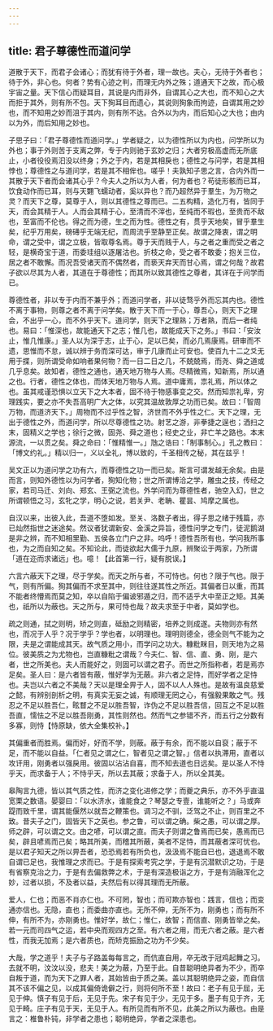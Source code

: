 ```yaml
---
---
---
```

title: 君子尊德性而道问学
---



道散于天下，而君子会诸心；而犹有待于外者，理一故也。夫心，无待于外者也；待于外，非心也。何者？势有心迹之判，而理无内外之殊；道通天下之故，而心极宇宙之量。天下信心而疑耳目，其说是内而非外，自谓其心之大也，而不知心之大而拒于其外，则有所不包。天下狥耳目而遗心，其说则狥象而拘迹，自谓其用之妙也，而不知用之妙而沮于其内，则有所不达。合外以为内，而后知心之大也；由内以为外，而后知用之妙也。

子思子曰：「君子尊德性而道问学。」学者疑之，以为德性所以为内也，问学所以为外也；事于外则苦于支离之弊，专于内则驰于玄妙之归；大者穷极高虚而无所底止，小者役役焉汩没以终身；外之于内，若是其相戾也；德性之与问学，若是其相悖也；尊德性之与道问学，若是其不相侔也。嗟乎！夫孰知子思之言，合内外而一其散于天下者而会诸其心乎？今夫人之所以为人者，何为者也？苟徒形骸而已耳，饮食动作而已耳，则与天翾飞蠕动者，奚以异也？而乃超然异于羣生，为万物之灵？而天下之尊，莫尊于人，则以其德性之尊而已。二五构精，造化万有，皆同于天，而会其精于人。人而会其精于心，至清而不滓也，至纯而不瑕也，至贵而不敌也，至富而不伦也。得之而为德，生之而为性。德性之有，贯乎天地矣，冒乎羣生矣，纪乎万用矣，磅礡乎无端无纪，而周流乎至静至正矣。故谓之降衷，谓之明命，谓之受中，谓之立极，皆取尊名焉。尊于天而贱于人，与之者之重而受之者之轻，是横奇宝于道，而委珪组以逐屠沽也。折枝之命，受之者不敢委；抱关三位，居之者不敢懈。而况吾受诸天而不偶然者，而亵天弃天而甘心焉，谓之何哉？故君子欲以尽其为人者，其道在于尊德性；而其所以致其德性之尊者，其详在于问学而已。

尊德性者，非以专于内而不兼乎外；而道问学者，非以徒骛乎外而忘其内也。德性不离于事物，则尊之者不离于问学矣。散于天下而一于心，尊吾心，则天下之理会，不出乎一心，而不外乎天下。道问学，则天下之理熟；万者熟，而后一者纯也。易曰：「惟深也，故能通天下之志；惟几也，故能成天下之务。」书曰：「安汝止，惟几惟康。」圣人以为深于志，止于心，足以已矣，而必几焉康焉。研审而不遗，思惟而不怠，诚以辨于务而深可达，审于几康而止可安也。使百九十二之爻无用于揲，则所谓受命如响者果何物？而一日二日之几，不兢兢焉，而尧、舜之道或几乎息矣。故知者，德性之通也，通天地万物与人焉。尽精微焉，知新焉，所以通之也。行者，德性之体也，而体天地万物与人焉。道中庸焉，祟礼焉，所以体之也。虽其戒谨恐惧以立天下之大本者，固不待于物感事变之交。然而知祟礼卑，穷理践实，要之亦不失吾高明广大之体，以究其温故敦厚之功而已矣。故曰：「智周万物，而道济天下。」周物而不过乎性之智，济世而不外乎性之仁。天下之理，无出于德性之外，而道问学，所以尽尊德性之功。射艺之游，非拳捷之逞也；洒扫之末，固精义之学也；徐行之微，固尧、舜之道也；经史之业，非亡羊之路也。本末源流，一以贯之矣。舜之命曰：「惟精惟一。」虺之诰曰：「制事制心。」孔之教曰：「博文约礼。」精以归一，义以全礼，博以致的，千圣相传之秘，其在兹乎！

吴文正以为道问学之功有六，而尊德性之功一而已矣。斯言可谓发越无余矣。由是而言，则知外德性以为问学者，狥知化物；世之所谓博洽之学，雕虫之技，传经之家，若司马迁、刘向、郑玄、王弼之流也。外学问而为尊德性者，驰空入幻，世之所谓顿悟之习，玄牝之学，明心之说，若关尹、老聃、瞿昙、鸠摩之属也。

自汉以来，出彼入此，吾道不堕如发。至关、洛数子者出，得子思之绪于残篇，亦已灿然指世之迷途矣。然议者犹谓新安、金溪之异旨，德性问学之专门，徒泥鹅湖是非之辨，而不知相里勤、五侯各立门户之非。呜呼！德性吾所有也，学问我所事也，为之而自知之矣。不知论此，而徒欲起大儒于九原，辨聚讼于两家，乃所谓「道在迩而求诸远」也。噫！【此首第一行，疑有脱误。】

六言六蔽天下之理，尽于学矣。而天之所与者，不可恃也。何也？限于气也。限于气，则有所偏。狥其偏而不求至其中，则往往遂其性之所近。其偏者日以重，而其不能者终懵焉而莫之知，卒以自陷于偏诐邪遁之归，而不适乎大中至正之矩。其美也，祇所以为蔽也。天之所与，果可恃也哉？故夫求至于中者，莫如学也。

疏之则通，拭之则明，矫之则直，砥励之则精密，培养之则成遂。夫物则亦有然也，而况于人乎？况于学乎？学也者，以明理也。理明则德全，德全则气不能为之限，夫是之谓能成其天。故气质之用小，而学问之功大。糠粃眯目，则天地为之易位。彼美质之为尤物也，岂直糠粃之谓哉？今夫仁、智、信、直、勇、刚，是六者，世之所美也。夫人而能好之，则固可以谓之君子。而世之所指称者，若是焉亦足矣。圣人曰：是六者皆有蔽，惟好学为无蔽。非六者之足恃，而好学者之足恃也。夫岂以六者之不美哉？天以是理全畀于人，固不以人人殊也。是故有温良慈爱之懿，有辨别剖析之明，有真实无妄之诚，有顺理无罔之心，有强毅果敢之气。残忍之不足以胜吾仁，眩瞀之不足以胜吾智，诈伪之不足以胜吾信，回互之不足以胜吾直，懦怯之不足以胜吾刚勇，其性则然也。然而气之参错不齐，而五行之分数有多寡，则恃【恃原缺，依大全集校补。】

其偏重者而胜焉。偏而好，好而不学，则蔽。蔽于有余，而不能以自裒；蔽于不足，而不能以自益。「仁者见之谓之仁，智者见之谓之智。」信者以执滞用，直者以攻讦用，刚勇者以强戾用。彼固以沾沾自喜，而不知去道也日远矣。是以圣人不恃乎天，而求备于人；不恃乎天，所以去其蔽；求备于人，所以全其美。

皋陶言九德，皆以其气质之性，而济之变化进修之学；而夔之典乐，亦不外乎直温宽栗之数语。晏婴曰：「以水济水，谁能食之？琴瑟之专壹，谁能听之？」马或奔踶而致千里，谓其能偃然以就吾之鞭策也。调习之不驯，泛驾之不止，则百里之不致。昔夫子之门，固皆天下之英也。参之鲁，可以谓之确。柴之愚，可以谓之厚。师之辟，可以谓之文。由之喭，可以谓之直。而夫子则谓之鲁焉而已矣，愚焉而已矣，辟且喭焉而己矣；略其所美，而稽其所蔽，美者不足恃，而其蔽者深可忧也。是以君子知天之所以畀吾者，恐恐焉若有所负也，汲汲焉不能自已也，退退焉不敢自谓已足也，我惟理之求而已。于是有探索考究之学，于是有沉潜默识之功，于是有省察克治之力，于是有去偏救弊之术，于是有深造极诣之方，于是有消融浑化之妙，过者以损，不及者以益，夫然后有以得其理而无所蔽。

爱人，仁也；而恶不肖亦仁也。不可罔，智也；而可欺亦智也：践言，信也；而变通亦信也。无隐，直也；而委曲亦直也。无所不伸，无所不为，刚勇也；而有所不伸，有所不为，亦刚勇也。惟好学，故仁；惟仁，故智；而信直、刚勇皆举之矣。若一元而司四气之运，若中央而观四方之至。有六者之用，而无六者之蔽。是六者性，而我无加焉；是六者质也，而矫克振励之功为不少矣。

大哉，学之道乎！夫子与子路盖每每言之，而伉直自用，卒无改于冠鸡起舞之习。去就不明，汶汶以没，悲夫！美之为蔽，乃至于此。自昔聪明绝异者为不少，而卒自叛于道，而为天下之罪人者，其始皆由于质之美。盖以其聪明绝异之姿，而自信其不该不偏之见，以成其偏倚诡僻之行，则将何所不至！故曰：老子有见于屈，无见于伸。慎子有见于后，无见于先。宋子有见于少，无见于多。墨子有见于齐，无见于畸。庄子有见于天，无见于人。有所见而有所不见，此美之所以为蔽也。由是言之：椎鲁朴钝，非学者之患也；聪明绝异，学者之深患也。